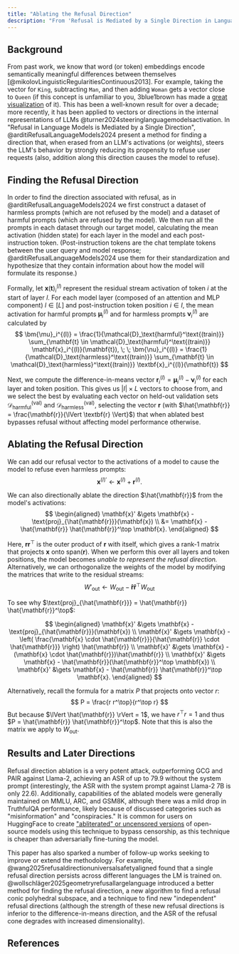 ```yaml
---
title: "Ablating the Refusal Direction"
description: "From 'Refusal is Mediated by a Single Direction in Language Models'"
---
```


## Background
From past work, we know that word (or token) embeddings encode semantically meaningful differences between themselves [@mikolovLinguisticRegularitiesContinuous2013]. For example, taking the vector for `King`, subtracting `Man`, and then adding `Woman` gets a vector close to `Queen` (if this concept is unfamiliar to you, 3blue1brown has made a [great visualization](https://youtube.com/shorts/FJtFZwbvkI4?si=dF8DIFeSScgEHc-c) of it). This has been a well-known result for over a decade; more recently, it has been applied to vectors or directions in the internal representations of LLMs @turner2024steeringlanguagemodelsactivation. In "Refusal in Language Models is Mediated by a Single Direction", @arditiRefusalLanguageModels2024 present a method for finding a direction that, when erased from an LLM's activations (or weights), steers the LLM's behavior by strongly reducing its propensity to refuse user requests (also, addition along this direction causes the model to refuse).

## Finding the Refusal Direction
In order to find the direction associated with refusal, as in @arditiRefusalLanguageModels2024 we first construct a dataset of harmless prompts (which are not refused by the model) and a dataset of harmful prompts (which are refused by the model). We then run all the prompts in each dataset through our target model, calculating the mean activation (hidden state) for each layer in the model and each post-instruction token. (Post-instruction tokens are the chat template tokens between the user query and model response; @arditiRefusalLanguageModels2024 use them for their standardization and hypothesize that they contain information about how the model will formulate its response.) 

Formally, let $\mathbf{x}(\mathbf{t})_i^{(l)}$ represent the residual stream activation of token $i$ at the start of layer $l$. For each model layer (composed of an attention and MLP component) $l \in [L]$ and post-instruction token position $i \in I$, the mean activation for harmful prompts $\bm{\mu}_i^{(l)}$ and for harmless prompts $\bm{\nu}_i^{(l)}$ are calculated by
$$
\bm{\mu}_i^{(l)} = \frac{1}{\mathcal{D}_\text{harmful}^\text{(train)}} \sum_{\mathbf{t} \in \mathcal{D}_\text{harmful}^\text{(train)}} \mathbf{x}_i^{(l)}(\mathbf{t}), \; \;
\bm{\nu}_i^{(l)} = \frac{1}{\mathcal{D}_\text{harmless}^\text{(train)}} \sum_{\mathbf{t} \in \mathcal{D}_\text{harmless}^\text{(train)}} \textbf{x}_i^{(l)}(\mathbf{t})
$$

Next, we compute the difference-in-means vector $\textbf{r}_i^{(l)} = \bm{\mu}_i^{(l)} - \bm{\nu}_i^{(l)}$ for each layer and token position. This gives us $|I| \times L$ vectors to choose from, and we select the best by evaluating each vector on held-out validation sets $\mathcal{D}_\text{harmful}^\text{(val)}$ and $\mathcal{D}_\text{harmless}^\text{(val)}$, selecting the vector $\mathbf{r}$ (with $\hat{\mathbf{r}} = \frac{\mathbf{r}}{\lVert \textbf{r} \Vert}$) that when ablated best bypasses refusal without affecting model performance otherwise.

## Ablating the Refusal Direction
We can add our refusal vector to the activations of a model to cause the model to refuse even harmless prompts:
$$
\mathbf{x}^{(l)'} \gets \mathbf{x}^{(l)} + \mathbf{r}^{(l)}.
$$

We can also directionally ablate the direction $\hat{\mathbf{r}}$ from the model's activations:
$$
\begin{aligned}
\mathbf{x}' &\gets \mathbf{x} - \text{proj}_{\hat{\mathbf{r}}}(\mathbf{x}) \\
&= \mathbf{x} - \hat{\mathbf{r}} \hat{\mathbf{r}}^\top \mathbf{x}.
\end{aligned}
$$


Here, $\mathbf{r r}^\top$ is the outer product of $\mathbf{r}$ with itself, which gives a rank-1 matrix that projects $\mathbf{x}$ onto $\text{span}(\mathbf{r})$. When we perform this over all layers and token positions, the model becomes *unable to represent the refusal direction.* Alternatively, we can orthogonalize the weights of the model by modifying the matrices that write to the residual streams:
$$
W'_\text{out} \gets W_\text{out} - \mathbf{\hat{r} \hat{r}}^\top W_\text{out}
$$

<Dropdown title="I don't understand that math.">

To see why $\text{proj}_{\hat{\mathbf{r}}} = \hat{\mathbf{r}} \hat{\mathbf{r}}^\top$:

$$
\begin{aligned}
\mathbf{x}' &\gets \mathbf{x} - \text{proj}_{\hat{\mathbf{r}}}(\mathbf{x}) \\
\mathbf{x}' &\gets \mathbf{x} - \left( \frac{\mathbf{x} \cdot \hat{\mathbf{r}}}{\hat{\mathbf{r}} \cdot \hat{\mathbf{r}}} \right) \hat{\mathbf{r}} \\
\mathbf{x}' &\gets \mathbf{x} - (\mathbf{x} \cdot \hat{\mathbf{r}})\hat{\mathbf{r}} \\
\mathbf{x}' &\gets \mathbf{x} - \hat{\mathbf{r}}(\hat{\mathbf{r}}^\top \mathbf{x}) \\
\mathbf{x}' &\gets \mathbf{x} - \hat{\mathbf{r}} \hat{\mathbf{r}}^\top \mathbf{x}.
\end{aligned}
$$

Alternatively, recall the formula for a matrix $P$ that projects onto vector $r$:
$$
P = \frac{r r^\top}{r^\top r}
$$
But because $\lVert \hat{\mathbf{r}} \rVert = 1$, we have $r^\top r = 1$ and thus $P = \hat{\mathbf{r}} \hat{\mathbf{r}}^\top$. Note that this is also the matrix we apply to $W_\text{out}$.

</Dropdown>

## Results and Later Directions
Refusal direction ablation is a very potent attack, outperforming GCG and PAIR against Llama-2, achieving an ASR of up to 79.9 without the system prompt (interestingly, the ASR with the system prompt against Llama-2 7B is only 22.6). Additionally, capabilities of the ablated models were generally maintained on MMLU, ARC, and GSM8K, although there was a mild drop in TruthfulQA performance, likely because of discussed categories such as "misinformation" and "conspiracies." It is common for users on HuggingFace to create ["abliterated" or uncensored versions](https://huggingface.co/blog/mlabonne/abliteration) of open-source models using this technique to bypass censorship, as this technique is cheaper than adversarially fine-tuning the model.

This paper has also sparked a number of follow-up works seeking to improve or extend the methodology. For example, @wang2025refusaldirectionuniversalsafetyaligned found that a single refusal direction persists across different languages the LM is trained on. @wollschläger2025geometryrefusallargelanguage introduced a better method for finding the refusal direction, a new algorithm to find a refusal conic polyhedral subspace, and a technique to find new "independent" refusal directions (although the strength of these new refusal directions is inferior to the difference-in-means direction, and the ASR of the refusal cone degrades with increased dimensionality).

## References
